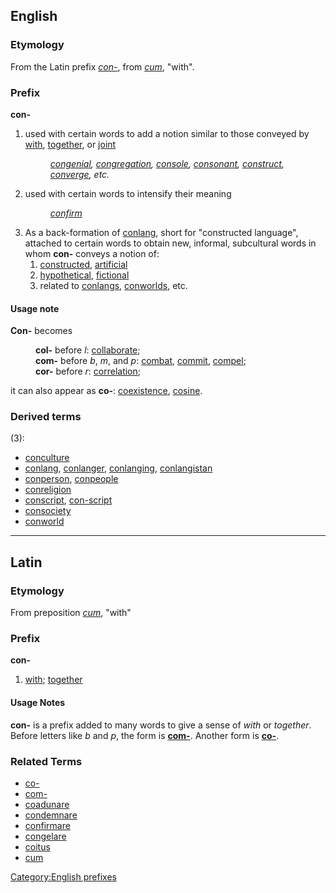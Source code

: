 ==English==
===Etymology===
From the Latin prefix ''[[con-#Latin|con-]]'', from ''[[cum]]'', "with".
===Prefix===
'''con-'''

#used with certain words to add a notion similar to those conveyed by [[with]], [[together]], or [[joint]]
#:''[[congenial]], [[congregation]], [[console]], [[consonant]], [[construct]], [[converge]], etc.''
#used with certain words to intensify their meaning
#:''[[confirm]]''
#As a back-formation of [[conlang]], short for "constructed language", attached to certain words to obtain new, informal, subcultural words in whom '''con-''' conveys a notion of:
##[[constructed]], [[artificial]]
##[[hypothetical]], [[fictional]]
##related to [[conlang]]s, [[conworld]]s, etc.
====Usage note====
'''Con-''' becomes
:'''col-''' before ''l'': [[collaborate]];
:'''com-''' before ''b'', ''m'', and ''p'': [[combat]], [[commit]], [[compel]];
:'''cor-''' before ''r'': [[correlation]];
it can also appear as '''co-''': [[coexistence]], [[cosine]].

===Derived terms===
(3):
*[[conculture]]
*[[conlang]], [[conlanger]], [[conlanging]], [[conlangistan]]
*[[conperson]], [[conpeople]]
*[[conreligion]]
*[[conscript]], [[con-script]]
*[[consociety]]
*[[conworld]]

----

==Latin==
===Etymology===
From preposition ''[[cum]]'', "with"

===Prefix===
'''con-'''

# [[with]]; [[together]]

====Usage Notes====
'''con-''' is a prefix added to many words to give a sense of ''with'' or ''together''.  Before letters like ''b'' and ''p'', the form is '''[[com-]]'''.  Another form is '''[[co-]]'''.

===Related Terms===
*[[co-]]
*[[com-]]
*[[coadunare]]
*[[condemnare]]
*[[confirmare]]
*[[congelare]]
*[[coitus]]
*[[cum]]

[[Category:English prefixes]]
